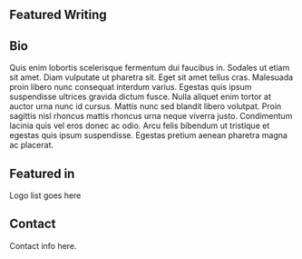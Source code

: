 
<SEO title="Gatsby Starter Catalyst Writer" />

<Welcome text="Some catchy tag line that will really make you sound smart" />

## Featured Writing

<FeaturedList />

## Bio

Quis enim lobortis scelerisque fermentum dui faucibus in. Sodales ut etiam sit amet. Diam vulputate ut pharetra sit. Eget sit amet tellus cras. Malesuada proin libero nunc consequat interdum varius. Egestas quis ipsum suspendisse ultrices gravida dictum fusce. Nulla aliquet enim tortor at auctor urna nunc id cursus. Mattis nunc sed blandit libero volutpat. Proin sagittis nisl rhoncus mattis rhoncus urna neque viverra justo. Condimentum lacinia quis vel eros donec ac odio. Arcu felis bibendum ut tristique et egestas quis ipsum suspendisse. Egestas pretium aenean pharetra magna ac placerat.

## Featured in

Logo list goes here

## Contact

Contact info here.
